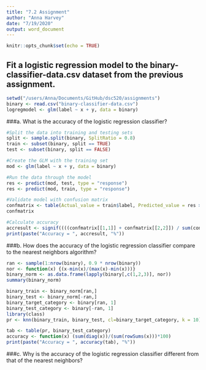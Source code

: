 ```yaml
---
title: "7.2 Assignment"
author: "Anna Harvey"
date: "7/19/2020"
output: word_document
---
```


```r
knitr::opts_chunk$set(echo = TRUE)
```

## Fit a logistic regression model to the binary-classifier-data.csv dataset from the previous assignment.

```r
setwd("/users/Anna/Documents/GitHub/dsc520/assignments")
binary <- read.csv("binary-classifier-data.csv")
logregmodel <- glm(label ~ x + y, data = binary)
```
###a. What is the accuracy of the logistic regression classifier?

```r
#Split the data into training and testing sets
split <- sample.split(binary, SplitRatio = 0.8)
train <- subset(binary, split == TRUE)
test <- subset(binary, split == FALSE)

#Create the GLM with the training set
mod <- glm(label ~ x + y, data = binary)

#Run the data through the model
res <- predict(mod, test, type = "response")
res <- predict(mod, train, type = "response")

#Validate model with confusion matrix
confmatrix <- table(Actual_value = train$label, Predicted_value = res > 0.5)
confmatrix

#Calculate accuracy
accresult <- signif((((confmatrix[[1,1]] + confmatrix[[2,2]]) / sum(confmatrix))*100), digits=5)
print(paste("Accuracy = ", accresult, "%"))
```

###b. How does the accuracy of the logistic regression classifier compare to the nearest neighbors algorithm?

```r
ran <- sample(1:nrow(binary), 0.9 * nrow(binary))
nor <- function(x) {(x-min(x)/(max(x)-min(x)))}
binary_norm <- as.data.frame(lapply(binary[,c(1,2,3)], nor))
summary(binary_norm)

binary_train <- binary_norm[ran,]
binary_test <- binary_norm[-ran,]
binary_target_category <- binary[ran, 1]
binary_test_category <- binary[-ran, 1]
library(class)
pr <- knn(binary_train, binary_test, cl=binary_target_category, k = 10)

tab <- table(pr, binary_test_category)
accuracy <- function(x) (sum(diag(x))/(sum(rowSums(x)))*100)
print(paste("Accuracy = ", accuracy(tab), "%"))
```

###c. Why is the accuracy of the logistic regression classifier different from that of the nearest neighbors?
